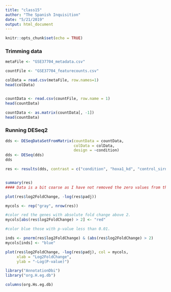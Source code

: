 ```yaml
---
title: "class15"
author: "The Spanish Inquisition"
date: "5/21/2019"
output: html_document
---
```


```r
knitr::opts_chunk$set(echo = TRUE)
```

### Trimming data
```r
metaFile <- "GSE37704_metadata.csv"

countFile <- "GSE37704_featurecounts.csv"

colData = read.csv(metaFile, row.names=1)
head(colData)


countData <- read.csv(countFile, row.name = 1)
head(countData)

countData <- as.matrix(countData[, -1])
head(countData)
```


### Running DESeq2
```r
dds <- DESeqDataSetFromMatrix(countData = countData,
                              colData = colData,
                              design = ~condition)
dds <- DESeq(dds)
dds

```

```r
res <- results(dds, contrast = c("condition", "hoxa1_kd", "control_sirna"))


summary(res)
#### Data is a bit coarse as I have not removed the zero values from the original countData set.
```


```r
plot(res$log2FoldChange, -log(res$padj))

mycols <- rep("gray", nrow(res))

#color red the genes with absolute fold change above 2.
mycols[abs(res$log2FoldChange) > 2] <- "red"

#color blue those with p-value less than 0.01.

inds <- pnorm(res$log2FoldChange) & (abs(res$log2FoldChange) > 2)
mycols[inds] <- "blue"

plot(res$log2FoldChange, -log(res$padj), col = mycols,
     xlab = "Log2FoldChange",
     ylab = "-Log(P-value)")
```



```r
library("AnnotationDbi")
library("org.H.eg.db")

columns(org.Hs.eg.db)
```

